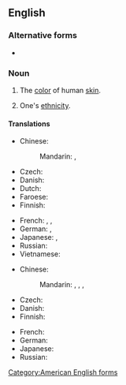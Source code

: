 ==English==
{{wikipedia|Human skin color}}

===Alternative forms===
* {{l|en|skin colour}}

===Noun===
{{en-noun|~}}

# {{qualifier|literally}} The [[color]] of human [[skin]].
# {{qualifier|figuratively}} One's [[ethnicity]].

====Translations====
{{trans-top|color of human skin}}
* Chinese:
*: Mandarin: {{t+|cmn|膚色|sc=Hani}}, {{t+|cmn|肤色|tr=fūsè|sc=Hani}}
* Czech: {{t|cs|barva pleti|f}}
* Danish: {{t+|da|hudfarve|c}}
* Dutch: {{t+|nl| huidskleur|f}}
* Faroese: {{t|fo|húðarlitur}}
* Finnish: {{t+|fi|ihonväri}}
{{trans-mid}}
* French: {{t+|fr|teint|m}}, {{t|fr|couleur de la peau|m}}, {{t+|fr|complexion|f}}
* German: {{t+|de|Hautfarbe|f}}, {{t+|de|Teint|m}}
* Japanese: {{t|ja|肌の色|tr=はだのいろ, hada-no iro|sc=Jpan}}, {{t|ja|肌色|tr=はだいろ, hadairo|sc=Jpan}}
* Russian: {{t|ru|цвет ко́жи|m}}
* Vietnamese: {{t+|vi|màu da}}
{{trans-bottom}}

{{trans-top|ethnicity}}
* Chinese:
*: Mandarin: {{t+|cmn|種族|sc=Hani}}, {{t+|cmn|种族|tr=zhǒngzú|sc=Hani}}, {{t+|cmn|膚色|sc=Hani}}, {{t+|cmn|肤色|tr=fūsè|sc=Hani}}
* Czech: {{t|cs|barva pleti|f}}
* Danish: {{t+|da|hudfarve|c}}
* Finnish: {{t+|fi|ihonväri}}
{{trans-mid}}
* French: {{t|fr|couleur de la peau|m}}
* German: {{t+|de|Hautfarbe|f}}
* Japanese: {{t|ja|肌の色|tr=はだのいろ, hada-no iro|sc=Jpan}}
* Russian: {{t|ru|цвет ко́жи|m}}
{{trans-bottom}}

[[Category:American English forms]]